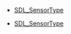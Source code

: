 <!-- DO NOT HAND-EDIT CATEGORY LISTS, THEY ARE AUTOGENERATED AND WILL BE OVERWRITTEN, BASED ON TAGS IN INDIVIDUAL PAGE FOOTERS. EDIT THOSE INSTEAD. -->
<!-- BEGIN CATEGORY LIST -->
* [[SDL_SensorType]]
<!-- END CATEGORY LIST -->
* [[SDL_SensorType]]
<!-- END CATEGORY LIST -->
